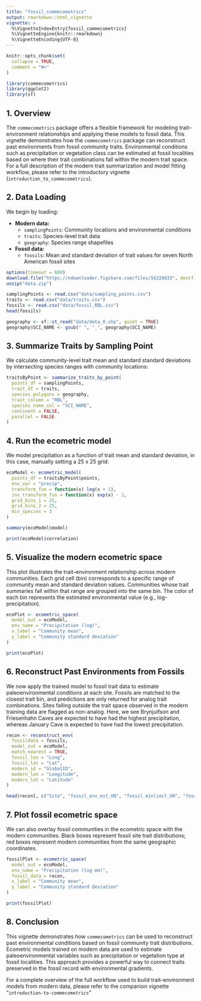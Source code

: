 ```yaml
---
title: "fossil_commecometrics"
output: rmarkdown::html_vignette
vignette: >
  %\VignetteIndexEntry{fossil_commecometrics}
  %\VignetteEngine{knitr::rmarkdown}
  %\VignetteEncoding{UTF-8}
---
```


```r
knitr::opts_chunk$set(
  collapse = TRUE,
  comment = "#>"
)
```

```r
library(commecometrics)
library(ggplot2)
library(sf)
```
## 1. Overview
The `commecometrics` package offers a flexible framework for modeling trait–environment relationships and applying these models to fossil data. This vignette demonstrates how the `commecometrics` package can reconstruct past environments from fossil community traits. Environmental conditions such as precipitation or vegetation class can be estimated at fossil localities based on where their trait combinations fall within the modern trait space. For a full description of the modern trait summarization and model fitting workflow, please refer to the introductory vignette (`introduction_to_commecometrics`).

## 2. Data Loading

We begin by loading:

- **Modern data:**
  + `samplingPoints`: Community locations and environmental conditions  
  + `traits`: Species-level trait data  
  + `geography`: Species range shapefiles  

- **Fossil data:**
  + `fossils`: Mean and standard deviation of trait values for seven North American fossil sites

```r
options(timeout = 600)
download.file("https://ndownloader.figshare.com/files/56228033", destfile = "data.zip", mode = "wb")
unzip("data.zip")
```

```r
samplingPoints <- read.csv("data/sampling_points.csv")
traits <- read.csv("data/traits.csv")
fossils <- read.csv("data/fossil_RBL.csv")
head(fossils)
```

```r
geography <- sf::st_read("data/data_0.shp", quiet = TRUE)
geography$SCI_NAME <- gsub(" ", "_", geography$SCI_NAME)
```

## 3. Summarize Traits by Sampling Point
We calculate community-level trait mean and standard standard deviations by intersecting species ranges with community locations: 
``` r
traitsByPoint <- summarize_traits_by_point(
  points_df = samplingPoints,
  trait_df = traits,
  species_polygons = geography,
  trait_column = "RBL",
  species_name_col = "SCI_NAME",
  continent = FALSE,
  parallel = FALSE
)
```

## 4. Run the ecometric model
We model precipitation as a function of trait mean and standard deviation, in this case, manually setting a 25 x 25 grid:
``` r
ecoModel <- ecometric_model(
  points_df = traitsByPoint$points,
  env_var = "precip",
  transform_fun = function(x) log(x + 1),
  inv_transform_fun = function(x) exp(x) - 1,
  grid_bins_1 = 25,
  grid_bins_2 = 25,
  min_species = 3
)

summary(ecoModel$model)

print(ecoModel$correlation)
```

## 5. Visualize the modern ecometric space
This plot illustrates the trait–environment relationship across modern communities. Each grid cell (bin) corresponds to a specific range of community mean and standard deviation values. Communities whose trait summaries fall within that range are grouped into the same bin. The color of each bin represents the estimated environmental value (e.g., log-precipitation).
``` r
ecoPlot <- ecometric_space(
  model_out = ecoModel,
  env_name = "Precipitation (log)",
  x_label = "Community mean",
  y_label = "Community standard deviation"
) 

print(ecoPlot)
```

## 6. Reconstruct Past Environments from Fossils
We now apply the trained model to fossil trait data to estimate paleoenvironmental conditions at each site. Fossils are matched to the closest trait bin, and predictions are only returned for analog trait combinations. Sites falling outside the trait space observed in the modern training data are flagged as non-analog. Here, we see Brynjulfson and Friesenhahn Caves are expected to have had the highest precipitation, whereas January Cave is expected to have had the lowest precipitation.
``` r
recon <- reconstruct_env(
  fossildata = fossils,
  model_out = ecoModel,
  match_nearest = TRUE,
  fossil_lon = "Long",
  fossil_lat = "Lat",
  modern_id = "GlobalID",
  modern_lon = "Longitude",
  modern_lat = "Latitude"
)

head(recon[, c("Site", "fossil_env_est_UN", "fossil_minlimit_UN", "fossil_maxlimit_UN")])
```

## 7. Plot fossil ecometric space
We can also overlay fossil communities in the ecometric space with the modern communities. Black boxes represent fossil site trait distributions; red boxes represent modern communities from the same geographic coordinates.

``` r
fossilPlot <- ecometric_space(
  model_out = ecoModel,
  env_name = "Precipitation (log mm)",
  fossil_data = recon, 
  x_label = "Community mean",
  y_label = "Community standard deviation"
)

print(fossilPlot)
```

## 8. Conclusion
This vignette demonstrates how `commecometrics` can be used to reconstruct past environmental conditions based on fossil community trait distributions. Ecometric models trained on modern data are used to estimate paleoenvironmental variables such as precipitation or vegetation type at fossil localities. This approach provides a powerful way to connect traits preserved in the fossil record with environmental gradients.

For a complete overview of the full workflow used to build trait–environment models from modern data, please refer to the companion vignette "`introduction-to-commecometrics`"
